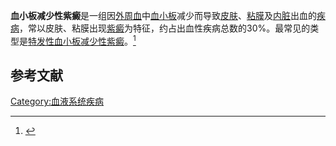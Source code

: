 {{medical}}
{{Infobox Disease
 | Name           = 血小板减少性紫癜
 | Image          = Purpura.jpg
 | Caption        = 紫癜
 | DiseasesDB     = 
 | ICD10          = D69
 | ICD9           = 
 | ICDO           = 
 | OMIM           = 
 | MedlinePlus    = 
 | eMedicineSubj  = 
 | eMedicineTopic = 
 | MeshID         = D011696
}}
'''血小板减少性紫癜'''是一组因[[外周血|外周血]]中[[血小板|血小板]]减少而导致[[皮肤|皮肤]]、[[粘膜|粘膜]]及[[内脏|内脏]]出血的[[疾病|疾病]]，常以皮肤、粘膜出现[[紫癜|紫癜]]为特征，约占出血性疾病总数的30%。最常见的类型是[[特发性血小板减少性紫癜|特发性血小板减少性紫癜]]。<ref>{{cite book |author=叶任高, 陆再英 主编 |title=内科学 |year=2004 |pages=659|publisher=[[人民卫生出版社|人民卫生出版社]] |location=北京 |isbn=7-117-05903-6 }}</ref>

== 参考文献 ==
{{reflist}}

{{med-stub}}
{{DEFAULTSORT:X血}} 
[[Category:血液系统疾病|Category:血液系统疾病]]
